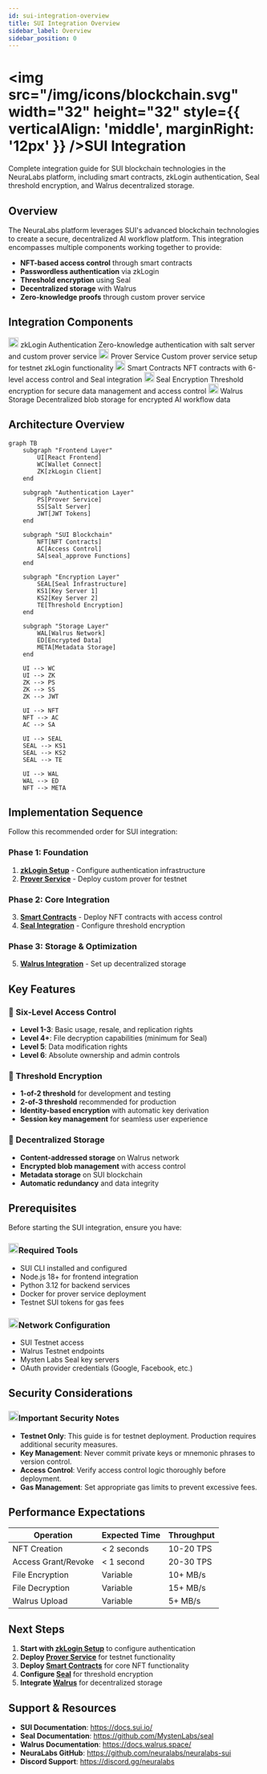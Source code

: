 ```yaml
---
id: sui-integration-overview
title: SUI Integration Overview
sidebar_label: Overview
sidebar_position: 0
---
```





# <img src="/img/icons/blockchain.svg" width="32" height="32" style={{ verticalAlign: 'middle', marginRight: '12px' }} />SUI Integration

Complete integration guide for SUI blockchain technologies in the NeuraLabs platform, including smart contracts, zkLogin authentication, Seal threshold encryption, and Walrus decentralized storage.

## Overview

The NeuraLabs platform leverages SUI's advanced blockchain technologies to create a secure, decentralized AI workflow platform. This integration encompasses multiple components working together to provide:

- **NFT-based access control** through smart contracts
- **Passwordless authentication** via zkLogin
- **Threshold encryption** using Seal
- **Decentralized storage** with Walrus
- **Zero-knowledge proofs** through custom prover service

## Integration Components

<div className="grid grid-cols-1 md:grid-cols-2 gap-4 mt-6">
  <Card>
    <CardHeader>
      <CardTitle>
        <img src="/img/icons/prover.svg" width="20" height="20" style={{ verticalAlign: 'middle', marginRight: '8px' }} /> zkLogin Authentication
      </CardTitle>
      <CardDescription>
        Zero-knowledge authentication with salt server and custom prover service
      </CardDescription>
    </CardHeader>
  </Card>

  <Card>
    <CardHeader>
      <CardTitle>
        <img src="/img/icons/terminal.svg" width="20" height="20" style={{ verticalAlign: 'middle', marginRight: '8px' }} /> Prover Service
      </CardTitle>
      <CardDescription>
        Custom prover service setup for testnet zkLogin functionality
      </CardDescription>
    </CardHeader>
  </Card>

  <Card>
    <CardHeader>
      <CardTitle>
        <img src="/img/icons/blockchain.svg" width="20" height="20" style={{ verticalAlign: 'middle', marginRight: '8px' }} /> Smart Contracts
      </CardTitle>
      <CardDescription>
        NFT contracts with 6-level access control and Seal integration
      </CardDescription>
    </CardHeader>
  </Card>

  <Card>
    <CardHeader>
      <CardTitle>
        <img src="/img/icons/security.svg" width="20" height="20" style={{ verticalAlign: 'middle', marginRight: '8px' }} /> Seal Encryption
      </CardTitle>
      <CardDescription>
        Threshold encryption for secure data management and access control
      </CardDescription>
    </CardHeader>
  </Card>

  <Card>
    <CardHeader>
      <CardTitle>
        <img src="/img/icons/database.svg" width="20" height="20" style={{ verticalAlign: 'middle', marginRight: '8px' }} /> Walrus Storage
      </CardTitle>
      <CardDescription>
        Decentralized blob storage for encrypted AI workflow data
      </CardDescription>
    </CardHeader>
  </Card>
</div>

## Architecture Overview

```mermaid
graph TB
    subgraph "Frontend Layer"
        UI[React Frontend]
        WC[Wallet Connect]
        ZK[zkLogin Client]
    end
    
    subgraph "Authentication Layer"
        PS[Prover Service]
        SS[Salt Server]
        JWT[JWT Tokens]
    end
    
    subgraph "SUI Blockchain"
        NFT[NFT Contracts]
        AC[Access Control]
        SA[seal_approve Functions]
    end
    
    subgraph "Encryption Layer"
        SEAL[Seal Infrastructure]
        KS1[Key Server 1]
        KS2[Key Server 2]
        TE[Threshold Encryption]
    end
    
    subgraph "Storage Layer"
        WAL[Walrus Network]
        ED[Encrypted Data]
        META[Metadata Storage]
    end
    
    UI --> WC
    UI --> ZK
    ZK --> PS
    ZK --> SS
    ZK --> JWT
    
    UI --> NFT
    NFT --> AC
    AC --> SA
    
    UI --> SEAL
    SEAL --> KS1
    SEAL --> KS2
    SEAL --> TE
    
    UI --> WAL
    WAL --> ED
    NFT --> META
```

## Implementation Sequence

Follow this recommended order for SUI integration:

### Phase 1: Foundation
1. **[zkLogin Setup](./authentication/zklogin)** - Configure authentication infrastructure
2. **[Prover Service](./authentication/prover-service)** - Deploy custom prover for testnet

### Phase 2: Core Integration
3. **[Smart Contracts](./smart-contracts/smart-contracts)** - Deploy NFT contracts with access control
4. **[Seal Integration](./encryption/seal)** - Configure threshold encryption

### Phase 3: Storage & Optimization
5. **[Walrus Integration](./storage/walrus)** - Set up decentralized storage

## Key Features

### 🔐 Six-Level Access Control
- **Level 1-3**: Basic usage, resale, and replication rights
- **Level 4+**: File decryption capabilities (minimum for Seal)
- **Level 5**: Data modification rights
- **Level 6**: Absolute ownership and admin controls

### 🔑 Threshold Encryption
- **1-of-2 threshold** for development and testing
- **2-of-3 threshold** recommended for production
- **Identity-based encryption** with automatic key derivation
- **Session key management** for seamless user experience

### 📡 Decentralized Storage
- **Content-addressed storage** on Walrus network
- **Encrypted blob management** with access control
- **Metadata storage** on SUI blockchain
- **Automatic redundancy** and data integrity

## Prerequisites

Before starting the SUI integration, ensure you have:

<div className="card padding--md mt-4">
  <h3><img src="/img/icons/settings.svg" width="20" height="20" style={{ verticalAlign: 'middle', marginRight: '8px' }} />Required Tools</h3>
  <ul>
    <li>SUI CLI installed and configured</li>
    <li>Node.js 18+ for frontend integration</li>
    <li>Python 3.12 for backend services</li>
    <li>Docker for prover service deployment</li>
    <li>Testnet SUI tokens for gas fees</li>
  </ul>
</div>

<div className="card padding--md mt-4">
  <h3><img src="/img/icons/network.svg" width="20" height="20" style={{ verticalAlign: 'middle', marginRight: '8px' }} />Network Configuration</h3>
  <ul>
    <li>SUI Testnet access</li>
    <li>Walrus Testnet endpoints</li>
    <li>Mysten Labs Seal key servers</li>
    <li>OAuth provider credentials (Google, Facebook, etc.)</li>
  </ul>
</div>

## Security Considerations

<div className="card padding--md mt-4" style={{ borderLeft: '4px solid #ff6b6b' }}>
  <h3><img src="/img/icons/warning.svg" width="20" height="20" style={{ verticalAlign: 'middle', marginRight: '8px' }} />Important Security Notes</h3>
  <ul>
    <li><strong>Testnet Only</strong>: This guide is for testnet deployment. Production requires additional security measures.</li>
    <li><strong>Key Management</strong>: Never commit private keys or mnemonic phrases to version control.</li>
    <li><strong>Access Control</strong>: Verify access control logic thoroughly before deployment.</li>
    <li><strong>Gas Management</strong>: Set appropriate gas limits to prevent excessive fees.</li>
  </ul>
</div>

## Performance Expectations

| Operation | Expected Time | Throughput |
|-----------|---------------|------------|
| NFT Creation | < 2 seconds | 10-20 TPS |
| Access Grant/Revoke | < 1 second | 20-30 TPS |
| File Encryption | Variable | 10+ MB/s |
| File Decryption | Variable | 15+ MB/s |
| Walrus Upload | Variable | 5+ MB/s |

## Next Steps

1. **Start with [zkLogin Setup](./authentication/zklogin)** to configure authentication
2. **Deploy [Prover Service](./authentication/prover-service)** for testnet functionality
3. **Deploy [Smart Contracts](./smart-contracts/smart-contracts)** for core NFT functionality
4. **Configure [Seal](./encryption/seal)** for threshold encryption
5. **Integrate [Walrus](./storage/walrus)** for decentralized storage

## Support & Resources

- **SUI Documentation**: https://docs.sui.io/
- **Seal Documentation**: https://github.com/MystenLabs/seal
- **Walrus Documentation**: https://docs.walrus.space/
- **NeuraLabs GitHub**: https://github.com/neuralabs/neuralabs-sui
- **Discord Support**: https://discord.gg/neuralabs